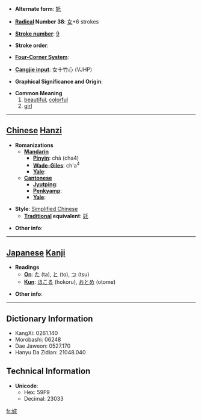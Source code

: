 * '''Alternate form''': [[奼]]

* '''[[Wiktionary:Chinese radical index| Radical]] Number 38''': [[Wiktionary:Chinese radical index 女|女]]+6 strokes

* '''[[Wiktionary:Chinese total strokes index|Stroke number]]''': [[Wiktionary:Chinese total strokes index 9|9]]

* '''Stroke order''': 

* '''[[Wiktionary:Chinese four corner index|Four-Corner System]]''': 

* '''[[Wiktionary:Chinese Cangjie index|Cangjie input]]''': 女十竹心 (VJHP)

* '''Graphical Significance and Origin''': 

* '''Common Meaning'''
*#[[beautiful]], [[colorful]]
*# [[girl]]


----

== [[Chinese]] [[Hanzi]] ==

* '''Romanizations'''
** '''[[Mandarin]]'''
*** '''[[Pinyin]]''': chà (cha4)
*** '''[[Wade-Giles]]''': ch'a<sup>4</sup>
*** '''[[Yale]]''': 
** '''[[Cantonese]]'''
*** '''[[Jyutping]]''':
*** '''[[Penkyamp]]''': 
*** '''[[Yale]]''': 

* '''Style''': [[Simplified Chinese]] 
** '''[[Traditional Chinese|Traditional]] equivalent''': [[奼]]

* '''Other info''': 

----

== [[Japanese]] [[Kanji]] ==

* '''Readings'''
** '''[[On]]''': [[た]] (ta), [[と]] (to), [[つ]] (tsu)
** '''[[Kun]]''': [[ほこる]] (hokoru), [[おとめ]] (otome)

* '''Other info''':  

----

== Dictionary Information ==

* KangXi: 0261.140
* Morobashi: 06248
* Dae Jaweon: 0527.170
* Hanyu Da Zidian: 21048.040

== Technical Information ==

* '''Unicode''':
** Hex: 59F9
** Decimal: 23033

[[fr:姹]]